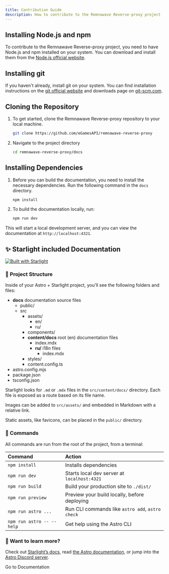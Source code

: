 ```yaml
---
title: Contribution Guide
description: How to contribute to the Remnawave Reverse-proxy project
---
```



## Installing Node.js and npm

To contribute to the Remnawave Reverse-proxy project, you need to have Node.js and npm installed on your system. You can download and install them from the [Node.js official website](https://nodejs.org/en/download/).

## Installing git

If you haven't already, install git on your system. You can find installation instructions on the [git official website](https://git-scm.com/book/en/v2/Getting-Started-Installing-Git) and downloads page on [git-scm.com](https://git-scm.com/downloads).

## Cloning the Repository

<Steps>

1. To get started, clone the Remnawave Reverse-proxy repository to your local machine.

    ```bash
    git clone https://github.com/eGamesAPI/remnawave-reverse-proxy
    ```

2. Navigate to the project directory

    ```bash
    cd remnawave-reverse-proxy/docs
    ```

</Steps>

## Installing Dependencies

<Steps>

1. Before you can build the documentation, you need to install the necessary dependencies. Run the following command in the `docs` directory.

    ```bash
    npm install
    ```

2. To build the documentation locally, run:

    ```bash
    npm run dev
    ```

</Steps>

This will start a local development server, and you can view the documentation at `http://localhost:4321`.

## ✨ Starlight included Documentation

[![Built with Starlight](https://astro.badg.es/v2/built-with-starlight/tiny.svg)](https://starlight.astro.build)

### 🚀 Project Structure

Inside of your Astro + Starlight project, you'll see the following folders and files:

<FileTree>

- **docs** documentation source files
    - public/
    - src
        - assets/
            - en/
            - ru/
        - components/
        - **content/docs** root (en) documentation files
            - index.mdx
            - **ru/** i18n files
                - index.mdx
        - styles/
        - content.config.ts
- astro.config.mjs
- package.json
- tsconfig.json

</FileTree>

Starlight looks for `.md` or `.mdx` files in the `src/content/docs/` directory. Each file is exposed as a route based on its file name.

Images can be added to `src/assets/` and embedded in Markdown with a relative link.

Static assets, like favicons, can be placed in the `public/` directory.

### 🧞 Commands

All commands are run from the root of the project, from a terminal:

| Command                   | Action                                           |
| :------------------------ | :----------------------------------------------- |
| `npm install`             | Installs dependencies                            |
| `npm run dev`             | Starts local dev server at `localhost:4321`      |
| `npm run build`           | Build your production site to `./dist/`          |
| `npm run preview`         | Preview your build locally, before deploying     |
| `npm run astro ...`       | Run CLI commands like `astro add`, `astro check` |
| `npm run astro -- --help` | Get help using the Astro CLI                     |

### 👀 Want to learn more?

Check out [Starlight’s docs](https://starlight.astro.build/), read [the Astro documentation](https://docs.astro.build), or jump into the [Astro Discord server](https://astro.build/chat).

<div style={{ display: 'flex', flexDirection: 'column', alignItems: 'center', gap: '1rem', textAlign: 'center' }}>
    <LinkButton
        href="https://starlight.astro.build"
        icon="open-book"
        iconPlacement="start"
    >
        Go to Documentation
    </LinkButton>
</div>